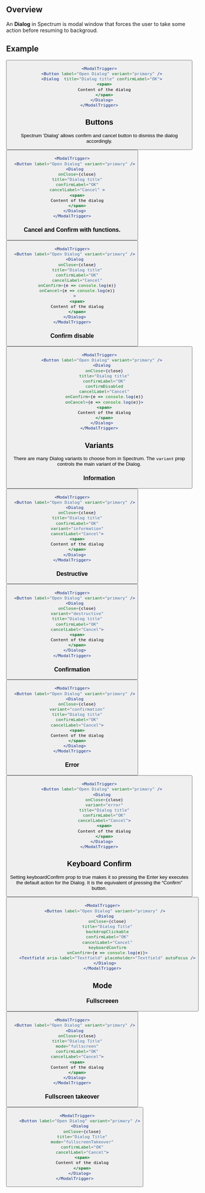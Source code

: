 
## Overview

An **Dialog** in Spectrum is modal window that forces the user to take some action before resuming to backgroud.

## Example

<ModalTrigger>
  <Button label="Open Dialog" variant="primary" />
  <Dialog title="Dialog title" confirmLabel="OK">
    <span>
    Content of the dialog
    </span>
  </Dialog>
</ModalTrigger>


```jsx
<ModalTrigger>
  <Button label="Open Dialog" variant="primary" />
  <Dialog  title="Dialog title" confirmLabel="OK">
    <span>
    Content of the dialog
    </span>
  </Dialog>
</ModalTrigger>
```

## Buttons

Spectrum 'Dialog' allows confirm and cancel button to dismiss the dialog accordingly.

<ModalTrigger>
  <Button label="Open Dialog" variant="primary" />
  <Dialog
    title="Dialog title"
    confirmLabel="OK"
    cancelLabel="Cancel" >
    <span>
    Content of the dialog
    </span>
  </Dialog>
</ModalTrigger>

```jsx
<ModalTrigger>
  <Button label="Open Dialog" variant="primary" />
  <Dialog
    onClose={close}
    title="Dialog title"
    confirmLabel="OK"
    cancelLabel="Cancel" >
    <span>
    Content of the dialog
    </span>
  </Dialog>
</ModalTrigger>
```
### Cancel and Confirm with functions.

<ModalTrigger>
  <Button label="Open Dialog" variant="primary" />
  <Dialog
    onClose={close}
    title="Dialog title"
    confirmLabel="OK"
    cancelLabel="Cancel"
    onConfirm={e => console.log(e)}
    onCancel={e => console.log(e)} >
    <span>
    Content of the dialog
    </span>
  </Dialog>
</ModalTrigger>

```jsx
<ModalTrigger>
  <Button label="Open Dialog" variant="primary" />
  <Dialog
    onClose={close}
    title="Dialog title"
    confirmLabel="OK"
    cancelLabel="Cancel"
    onConfirm={e => console.log(e)}
    onCancel={e => console.log(e)}
  >
    <span>
    Content of the dialog
    </span>
  </Dialog>
</ModalTrigger>
```

### Confirm disable

<ModalTrigger>
  <Button label="Open Dialog" variant="primary" />
  <Dialog
    onClose={close}
    title="Dialog title"
    confirmLabel="OK"
    cancelLabel="Cancel"
    confirmDisabled
    onConfirm={e => console.log(e)}
    onCancel={e => console.log(e)} >
    <span>
    Content of the dialog
    </span>
  </Dialog>
</ModalTrigger>

```jsx
<ModalTrigger>
  <Button label="Open Dialog" variant="primary" />
  <Dialog
    onClose={close}
    title="Dialog title"
    confirmLabel="OK"
    confirmDisabled
    cancelLabel="Cancel"
    onConfirm={e => console.log(e)}
    onCancel={e => console.log(e)}>
    <span>
    Content of the dialog
    </span>
  </Dialog>
</ModalTrigger>
```

## Variants

There are many Dialog variants to choose from in Spectrum. The `variant` prop controls the main variant of the Dialog.

### Information

<ModalTrigger>
  <Button label="Open Dialog" variant="primary" />
  <Dialog
    onClose={close}
    title="Dialog title"
    confirmLabel="OK"
    variant="information"
    cancelLabel="Cancel">
    <span>
    Content of the dialog
    </span>
  </Dialog>
</ModalTrigger>

```jsx
<ModalTrigger>
  <Button label="Open Dialog" variant="primary" />
  <Dialog
    onClose={close}
    title="Dialog title"
    confirmLabel="OK"
    variant="information"
    cancelLabel="Cancel">
    <span>
    Content of the dialog
    </span>
  </Dialog>
</ModalTrigger>
```
### Destructive

<ModalTrigger>
  <Button label="Open Dialog" variant="primary" />
  <Dialog
    onClose={close}
    variant="destructive"
    title="Dialog title"
    confirmLabel="OK"
    cancelLabel="Cancel">
    <span>
    Content of the dialog
    </span>
  </Dialog>
</ModalTrigger>

```jsx
<ModalTrigger>
  <Button label="Open Dialog" variant="primary" />
  <Dialog
    onClose={close}
    variant="destructive"
    title="Dialog title"
    confirmLabel="OK"
    cancelLabel="Cancel">
    <span>
    Content of the dialog
    </span>
  </Dialog>
</ModalTrigger>
```
### Confirmation

<ModalTrigger>
  <Button label="Open Dialog" variant="primary" />
  <Dialog
    onClose={close}
    variant="confirmation"
    title="Dialog title"
    confirmLabel="OK"
    cancelLabel="Cancel"
    confirmDisabled >
    <span>
    Content of the dialog
    </span>
  </Dialog>
</ModalTrigger>

```jsx
<ModalTrigger>
  <Button label="Open Dialog" variant="primary" />
  <Dialog
    onClose={close}
    variant="confirmation"
    title="Dialog title"
    confirmLabel="OK"
    cancelLabel="Cancel">
    <span>
    Content of the dialog
    </span>
  </Dialog>
</ModalTrigger>
```
### Error

<ModalTrigger>
  <Button label="Open Dialog" variant="primary" />
  <Dialog
    onClose={close}
    variant="error"
    title="Dialog title"
    confirmLabel="OK"
    cancelLabel="Cancel"
    confirmDisabled >
    <span>
    Content of the dialog
    </span>
  </Dialog>
</ModalTrigger>

```jsx
<ModalTrigger>
  <Button label="Open Dialog" variant="primary" />
  <Dialog
    onClose={close}
    variant="error"
    title="Dialog title"
    confirmLabel="OK"
    cancelLabel="Cancel">
    <span>
    Content of the dialog
    </span>
  </Dialog>
</ModalTrigger>
```

## Keyboard Confirm

Setting keyboardConfirm prop to true makes it so pressing the Enter key executes the default action for the Dialog. It is the equivalent of pressing the “Confirm” button.

<ModalTrigger>
  <Button label="Open Dialog" variant="primary" />
  <Dialog
    onClose={close}
    title="Dialog Title"
    backdropClickable
    confirmLabel="OK"
    cancelLabel="Cancel"
    keyboardConfirm
    onConfirm={e => console.log(e)}>
    <Textfield aria-label="Textfield" placeholder="Textfield" autoFocus />
  </Dialog>
</ModalTrigger>

```jsx
<ModalTrigger>
  <Button label="Open Dialog" variant="primary" />
  <Dialog
    onClose={close}
    title="Dialog Title"
    backdropClickable
    confirmLabel="OK"
    cancelLabel="Cancel"
    keyboardConfirm
    onConfirm={e => console.log(e)}>
    <Textfield aria-label="Textfield" placeholder="Textfield" autoFocus />
  </Dialog>
</ModalTrigger>
```

## Mode

### Fullscreeen

<ModalTrigger>
  <Button label="Open Dialog" variant="primary" />
  <Dialog
    onClose={close}
    title="Dialog Title"
    mode="fullscreen"
    confirmLabel="OK"
    cancelLabel="Cancel">
    <span>
    Content of the dialog
    </span>
  </Dialog>
</ModalTrigger>

```jsx
<ModalTrigger>
  <Button label="Open Dialog" variant="primary" />
  <Dialog
    onClose={close}
    title="Dialog Title"
    mode="fullscreen"
    confirmLabel="OK"
    cancelLabel="Cancel">
    <span>
    Content of the dialog
    </span>
  </Dialog>
</ModalTrigger>
```

### Fullscreen takeover

<ModalTrigger>
  <Button label="Open Dialog" variant="primary" />
  <Dialog
    onClose={close}
    title="Dialog Title"
    mode="fullscreen"
    confirmLabel="OK"
    cancelLabel="Cancel">
    <span>
    Content of the dialog
    </span>
  </Dialog>
</ModalTrigger>

```jsx
  <ModalTrigger>
    <Button label="Open Dialog" variant="primary" />
    <Dialog
      onClose={close}
      title="Dialog Title"
      mode="fullscreenTakeover"
      confirmLabel="OK"
      cancelLabel="Cancel">
      <span>
      Content of the dialog
      </span>
    </Dialog>
</ModalTrigger>
```



